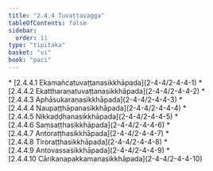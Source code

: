 ```yaml
---
title: "2.4.4 Tuvaṭṭavagga"
tableOfContents: false
sidebar:
  order: 11
type: "tipitaka"
basket: "vi"
book: "paci"
---
```



<DynamicBreadcrumb />



<TableOfContents book="paci" section="2.4.4">
* [2.4.4.1 Ekamañcatuvaṭṭanasikkhāpada](2-4-4/2-4-4-1)
* [2.4.4.2 Ekattharaṇatuvaṭṭanasikkhāpada](2-4-4/2-4-4-2)
* [2.4.4.3 Aphāsukaraṇasikkhāpada](2-4-4/2-4-4-3)
* [2.4.4.4 Naupaṭṭhāpanasikkhāpada](2-4-4/2-4-4-4)
* [2.4.4.5 Nikkaḍḍhanasikkhāpada](2-4-4/2-4-4-5)
* [2.4.4.6 Saṃsaṭṭhasikkhāpada](2-4-4/2-4-4-6)
* [2.4.4.7 Antoraṭṭhasikkhāpada](2-4-4/2-4-4-7)
* [2.4.4.8 Tiroraṭṭhasikkhāpada](2-4-4/2-4-4-8)
* [2.4.4.9 Antovassasikkhāpada](2-4-4/2-4-4-9)
* [2.4.4.10 Cārikanapakkamanasikkhāpada](2-4-4/2-4-4-10)
</TableOfContents>